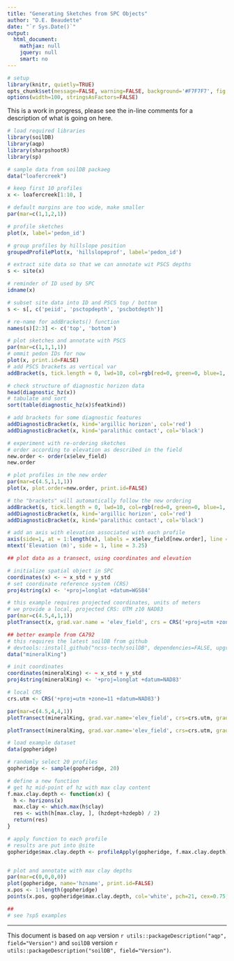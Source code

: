 ```yaml
---
title: "Generating Sketches from SPC Objects"
author: "D.E. Beaudette"
date: "`r Sys.Date()`"
output:
  html_document:
    mathjax: null
    jquery: null
    smart: no
---
```


```r
# setup
library(knitr, quietly=TRUE)
opts_chunk$set(message=FALSE, warning=FALSE, background='#F7F7F7', fig.align='center', fig.retina=1, dev='png', tidy=FALSE, verbose=FALSE)
options(width=100, stringsAsFactors=FALSE)
```

This is a work in progress, please see the in-line comments for a description of what is going on here.

```r
# load required libraries
library(soilDB)
library(aqp)
library(sharpshootR)
library(sp)

# sample data from soilDB packaeg
data("loafercreek")

# keep first 10 profiles
x <- loafercreek[1:10, ]

# default margins are too wide, make smaller
par(mar=c(1,1,2,1))

# profile sketches
plot(x, label='pedon_id')

# group profiles by hillslope position
groupedProfilePlot(x, 'hillslopeprof', label='pedon_id')

# extract site data so that we can annotate wit PSCS depths
s <- site(x)

# reminder of ID used by SPC
idname(x)

# subset site data into ID and PSCS top / bottom 
s <- s[, c('peiid', 'psctopdepth', 'pscbotdepth')]

# re-name for addBrackets() function
names(s)[2:3] <- c('top', 'bottom') 

# plot sketches and annotate with PSCS
par(mar=c(1,1,1,1))
# ommit pedon IDs for now
plot(x, print.id=FALSE)
# add PSCS brackets as vertical var
addBracket(s, tick.length = 0, lwd=10, col=rgb(red=0, green=0, blue=1, alpha=0.25))

# check structure of diagnostic horizon data
head(diagnostic_hz(x))
# tabulate and sort
sort(table(diagnostic_hz(x)$featkind))

# add brackets for some diagnostic features
addDiagnosticBracket(x, kind='argillic horizon', col='red')
addDiagnosticBracket(x, kind='paralithic contact', col='black')
```

```r
# experiment with re-ordering sketches
# order according to elevation as described in the field
new.order <- order(x$elev_field)
new.order

# plot profiles in the new order
par(mar=c(4.5,1,1,1))
plot(x, plot.order=new.order, print.id=FALSE)

# the "brackets" will automatically follow the new ordering
addBracket(s, tick.length = 0, lwd=10, col=rgb(red=0, green=0, blue=1, alpha=0.25))
addDiagnosticBracket(x, kind='argillic horizon', col='red')
addDiagnosticBracket(x, kind='paralithic contact', col='black')

# add an axis with elevation associated with each profile
axis(side=1, at = 1:length(x), labels = x$elev_field[new.order], line = 1)
mtext('Elevation (m)', side = 1, line = 3.25)
```

```r
## plot data as a transect, using coordinates and elevation

# initialize spatial object in SPC
coordinates(x) <- ~ x_std + y_std
# set coordinate reference system (CRS)
proj4string(x) <- '+proj=longlat +datum=WGS84'

# this example requires projected coordinates, units of meters
# we provide a local, projected CRS: UTM z10 NAD83
par(mar=c(4.5,4,1,1))
plotTransect(x, grad.var.name = 'elev_field', crs = CRS('+proj=utm +zone=10 +datum=NAD83'))
```

```r
## better example from CA792
# this requires the latest soilDB from github
# devtools::install_github("ncss-tech/soilDB", dependencies=FALSE, upgrade_dependencies=FALSE)
data("mineralKing")

# init coordinates
coordinates(mineralKing) <- ~ x_std + y_std
proj4string(mineralKing) <- '+proj=longlat +datum=NAD83'

# local CRS
crs.utm <- CRS('+proj=utm +zone=11 +datum=NAD83')

par(mar=c(4.5,4,4,1))
plotTransect(mineralKing, grad.var.name='elev_field', crs=crs.utm, grad.axis.title='Elevation (m)', label='pedon_id')

plotTransect(mineralKing, grad.var.name='elev_field', crs=crs.utm, grad.axis.title='Elevation (m)', label='pedon_id', color='clay')
```


```r
# load example dataset
data(gopheridge)

# randomly select 20 profiles
gopheridge <- sample(gopheridge, 20)

# define a new function
# get hz mid-point of hz with max clay content
f.max.clay.depth <- function(x) {
  h <- horizons(x)
  max.clay <- which.max(h$clay)
  res <- with(h[max.clay, ], (hzdept+hzdepb) / 2)
  return(res)
}

# apply function to each profile
# results are put into @site
gopheridge$max.clay.depth <- profileApply(gopheridge, f.max.clay.depth)


# plot and annotate with max clay depths
par(mar=c(0,0,0,0))
plot(gopheridge, name='hzname', print.id=FALSE)
x.pos <- 1:length(gopheridge)
points(x.pos, gopheridge$max.clay.depth, col='white', pch=21, cex=0.75, bg='black')
```

```r
##
# see ?sp5 examples
```



----------------------------
This document is based on `aqp` version `r utils::packageDescription("aqp", field="Version")` and `soilDB` version `r utils::packageDescription("soilDB", field="Version")`.





